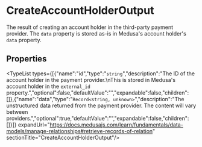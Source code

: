 
# CreateAccountHolderOutput

The result of creating an account holder in the third-party payment provider. The `data`
property is stored as-is in Medusa's account holder's `data` property.

## Properties

<TypeList types={[{"name":"id","type":"`string`","description":"The ID of the account holder in the payment provider.\nThis is stored in Medusa's account holder in the `external_id` property.","optional":false,"defaultValue":"","expandable":false,"children":[]},{"name":"data","type":"`Record<string, unknown>`","description":"The unstructured data returned from the payment provider. The content will vary between providers.","optional":true,"defaultValue":"","expandable":false,"children":[]}]} expandUrl="https://docs.medusajs.com/learn/fundamentals/data-models/manage-relationships#retrieve-records-of-relation" sectionTitle="CreateAccountHolderOutput"/>
